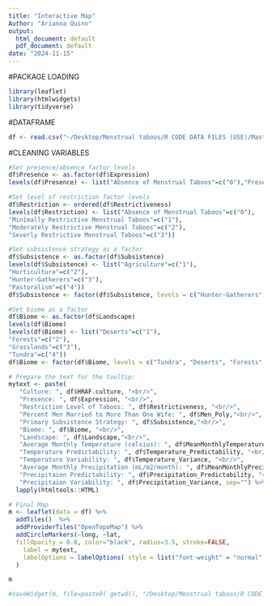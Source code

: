 ```yaml
---
title: "Interactive Map"
Author: "Arianna Quinn"
output:
  html_document: default
  pdf_document: default
date: "2024-11-15"
---
```


#PACKAGE LOADING
```r
library(leaflet)
library(htmlwidgets)
library(tidyverse)
```

#DATAFRAME
```r
df <- read.csv("~/Desktop/Menstrual taboos/R CODE DATA FILES (USE)/Master's data set.csv", header=TRUE) #Load in dataframe
```

#CLEANING VARIABLES
```r
#Set presence/absence factor levels
df$Presence <- as.factor(df$Expression)
levels(df$Presence) <- list("Absence of Menstrual Taboos"=c("0"),"Presence of Menstrual Taboos"=c("1"))
```

```r
#Set level of restriction factor levels
df$Restriction <- ordered(df$Restrictiveness)
levels(df$Restriction) <- list("Absence of Menstrual Taboos"=c("0"),
"Minimally Restrictive Menstrual Taboos"=c("1"), 
"Moderately Restrictive Menstrual Taboos"=c("2"), 
"Severly Restrictive Menstrual Taboos"=c("3"))
```

```r
#Set subsistence strategy as a factor
df$Subsistence <- as.factor(df$Subsistence)
levels(df$Subsistence) <- list("Agriculture"=c("1"),
"Horticulture"=c("2"), 
"Hunter-Gatherers"=c("3"), 
"Pastoralism"=c("4"))
df$Subsistence <- factor(df$Subsistence, levels = c("Hunter-Gatherers", "Agriculture", "Horticulture", "Pastoralism"))

#Set biome as a factor
df$Biome <- as.factor(df$Landscape)
levels(df$Biome)
levels(df$Biome) <- list("Deserts"=c("1"),
"Forests"=c("2"), 
"Grasslands"=c("3"), 
"Tundra"=c("4"))
df$Biome <- factor(df$Biome, levels = c("Tundra", "Deserts", "Forests", "Grasslands"))
```

```r
# Prepare the text for the tooltip:
mytext <- paste(
   "Culture: ", df$HRAF.culture, "<br/>",
   "Presence: ", df$Expression, "<br/>",
   "Restriction Level of Taboos: ", df$Restrictiveness, "<br/>",
   "Percent Men Married to More Than One Wife: ", df$Men_Poly,"<br/>",
   "Primary Subsistence Strategy: ", df$Subsistence,"<br/>",
   "Biome: ", df$Biome, "<br/>",
   "Landscape: ", df$Landscape,"<br/>",
   "Average Monthly Temperature (celsius): ", df$MeanMonthlyTemperature, "<br/>",
   "Temperature Predictability: ", df$Temperature_Predictability, "<br/>",
   "Temperature Variability: ", df$Temperature_Variance, "<br/>",
   "Average Monthly Precipitation (mL/m2/month): ", df$MeanMonthlyPrecipitation, "<br/>",
   "Precipitaion Predictability: ", df$Precipitation_Predictability, "<br/>",
   "Precipitaion Variability: ", df$Precipitation_Variance, sep="") %>%
  lapply(htmltools::HTML)
```

```r
# Final Map
m <- leaflet(data = df) %>% 
  addTiles()  %>% 
  addProviderTiles("OpenTopoMap") %>%
  addCircleMarkers(~long, ~lat, 
  fillOpacity = 0.8, color="black", radius=3.5, stroke=FALSE,
    label = mytext,
    labelOptions = labelOptions( style = list("font-weight" = "normal", padding = "3px 8px"), textsize = "13px", direction = "auto")
  )

m 
```

```r
#saveWidget(m, file=paste0( getwd(), "/Desktop/Menstrual taboos/R CODE DATA FILES (USE)/InteractiveMap.html"))
```
